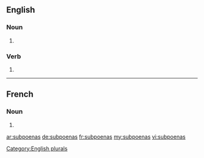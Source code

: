 {{also|subpœnas}}
==English==

===Noun===
{{head|en|noun}}

# {{plural of|subpoena|lang=en}}[[Category:English plurals]]

===Verb===
{{head|en}}

# {{en-third-person singular of|subpoena}}

----
==French==

===Noun===
{{head|fr|plural}}

# {{plural of|subpoena|lang=fr}}


[[ar:subpoenas]]
[[de:subpoenas]]
[[fr:subpoenas]]
[[my:subpoenas]]
[[vi:subpoenas]]
